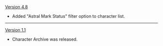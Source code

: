 {{Change History/Header}}
[[Version 4.8]]
* Added "Astral Mark Status" filter option to character list.
----
[[Version 1.1]]
* Character Archive was released.
